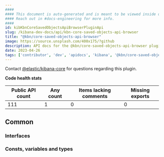 ```yaml
---
####
#### This document is auto-generated and is meant to be viewed inside our experimental, new docs system.
#### Reach out in #docs-engineering for more info.
####
id: kibKbnCoreSavedObjectsApiBrowserPluginApi
slug: /kibana-dev-docs/api/kbn-core-saved-objects-api-browser
title: "@kbn/core-saved-objects-api-browser"
image: https://source.unsplash.com/400x175/?github
description: API docs for the @kbn/core-saved-objects-api-browser plugin
date: 2023-04-26
tags: ['contributor', 'dev', 'apidocs', 'kibana', '@kbn/core-saved-objects-api-browser']
---
```




Contact [@elastic/kibana-core](https://github.com/orgs/elastic/teams/kibana-core) for questions regarding this plugin.

**Code health stats**

| Public API count  | Any count | Items lacking comments | Missing exports |
|-------------------|-----------|------------------------|-----------------|
| 111 | 1 | 0 | 0 |

## Common

### Interfaces
<DocDefinitionList data={kbnCoreSavedObjectsApiBrowserObj.common.interfaces}/>

### Consts, variables and types
<DocDefinitionList data={kbnCoreSavedObjectsApiBrowserObj.common.misc}/>

